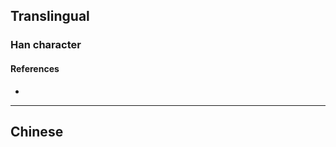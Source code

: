 {{also|寵}}
{{character info/new}}
==Translingual==

===Han character===
{{Han char|rn=40|rad=宀|as=05|sn=8|four=|canj=JIKP|ids=⿱宀龙}}

====References====
* {{Han ref|kx=0284.081|hdz=20920.020|uh=5BA0|ud=23456}}

----

==Chinese==
{{zh-see|寵}}